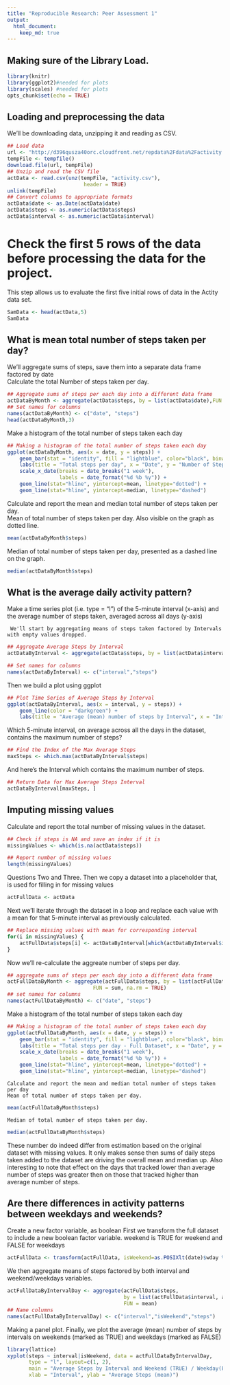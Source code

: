 ```yaml
---
title: "Reproducible Research: Peer Assessment 1"
output: 
  html_document:
    keep_md: true
---
```

## Making sure of the Library Load.
```r
library(knitr)
library(ggplot2)#needed for plots
library(scales) #needed for plots
opts_chunk$set(echo = TRUE)
```

## Loading and preprocessing the data
We'll be downloading data, unzipping it and reading as CSV.
```r
## Load data
url <- "http://d396qusza40orc.cloudfront.net/repdata%2Fdata%2Factivity.zip"
tempFile <- tempfile()
download.file(url, tempFile)
## Unzip and read the CSV file
actData <- read.csv(unz(tempFile, "activity.csv"),
                         header = TRUE)
unlink(tempFile)
## Convert columns to appropriate formats
actData$date <- as.Date(actData$date)
actData$steps <- as.numeric(actData$steps)
actData$interval <- as.numeric(actData$interval)
```
# Check the first 5 rows of the data before processing the data for the project.

This step allows us to evaluate the first five initial rows of data in the Actity data set.
```r

SamData <- head(actData,5)
SamData
```
## What is mean total number of steps taken per day?
We'll aggregate sums of steps, save them into a separate data frame factored by date  
  Calculate the total Number of steps taken per day.
```r
## Aggregate sums of steps per each day into a different data frame
actDataByMonth <- aggregate(actData$steps, by = list(actData$date),FUN = sum, na.rm = TRUE)
## Set names for columns
names(actDataByMonth) <- c("date", "steps")
head(actDataByMonth,3)
```
  Make a histogram of the total number of steps taken each day
```r
## Making a histogram of the total number of steps taken each day
ggplot(actDataByMonth, aes(x = date, y = steps)) + 
    geom_bar(stat = "identity", fill = "lightblue", color="black", binwidth = 2000) + 
    labs(title = "Total steps per day", x = "Date", y = "Number of Steps") +
    scale_x_date(breaks = date_breaks("1 week"),
                 labels = date_format("%d %b %y")) +
    geom_line(stat="hline", yintercept=mean, linetype="dotted") +
    geom_line(stat="hline", yintercept=median, linetype="dashed")
```

  Calculate and report the mean and median total number of steps taken per day.  
Mean of total number of steps taken per day. Also visible on the graph as dotted line.
```r
mean(actDataByMonth$steps)
```
  Median of total number of steps taken per day, presented as a dashed line on the graph.
```r
median(actDataByMonth$steps)
```
## What is the average daily activity pattern?

  Make a time series plot (i.e. type = "l") of the 5-minute interval (x-axis) and the average number of steps taken, averaged across all days (y-axis)

     We'll start by aggregating means of steps taken factored by Intervals with empty values dropped.
```r
## Aggregate Average Steps by Interval
actDataByInterval <- aggregate(actData$steps, by = list(actData$interval),FUN = mean, na.rm = TRUE)

## Set names for columns
names(actDataByInterval) <- c("interval","steps")
```

   Then we build a plot using ggplot
```r
## Plot Time Series of Average Steps by Interval
ggplot(actDataByInterval, aes(x = interval, y = steps)) + 
    geom_line(color = "darkgreen") + 
    labs(title = "Average (mean) number of steps by Interval", x = "Interval", y = "Number of steps")
```
 
 Which 5-minute interval, on average across all the days in the dataset, contains the maximum number of steps?
```r
## Find the Index of the Max Average Steps
maxSteps <- which.max(actDataByInterval$steps)
```
   And here's the Interval which contains the maximum number of steps.
```r
## Return Data for Max Average Steps Interval
actDataByInterval[maxSteps, ]
```

## Imputing missing values
  Calculate and report the total number of missing values in the dataset.
```r
## Check if steps is NA and save an index if it is
missingValues <- which(is.na(actData$steps))

## Report number of missing values
length(missingValues)
```
  Questions Two and Three.
Then we copy a dataset into a placeholder that, is used for filling in for missing values
```r
actFullData <- actData
```
Next we'll iterate through the dataset in a loop and replace each value with a mean for that  5-minute interval as previously calculated.
```r
## Replace missing values with mean for corresponding interval
for(i in missingValues) {
    actFullData$steps[i] <- actDataByInterval[which(actDataByInterval$interval == actFullData[i, "interval"]), "steps"]
}
```
Now we'll re-calculate the aggreate number of steps per day.
```r
## aggregate sums of steps per each day into a different data frame
actFullDataByMonth <- aggregate(actFullData$steps, by = list(actFullData$date),
                            FUN = sum, na.rm = TRUE)
## set names for columns
names(actFullDataByMonth) <- c("date", "steps")
```
  Make a histogram of the total number of steps taken each day
```r
## Making a histogram of the total number of steps taken each day
ggplot(actFullDataByMonth, aes(x = date, y = steps)) + 
    geom_bar(stat = "identity", fill = "lightblue", color="black", binwidth = 2000) + 
    labs(title = "Total steps per day - Full Dataset", x = "Date", y = "Number of Steps") +
    scale_x_date(breaks = date_breaks("1 week"),
                 labels = date_format("%d %b %y")) +
    geom_line(stat="hline", yintercept=mean, linetype="dotted") +
    geom_line(stat="hline", yintercept=median, linetype="dashed")
```
    
    Calculate and report the mean and median total number of steps taken per day
    Mean of total number of steps taken per day.
```r
mean(actFullDataByMonth$steps)
```
    Median of total number of steps taken per day.
```r
median(actFullDataByMonth$steps)
```
   These number do indeed differ from estimation based on the original dataset with missing values. It only makes sense then sums of daily steps taken added to the dataset are driving the overall mean and median up. Also interesting to note that effect on the days that tracked lower than average number of steps was greater then on those that tracked higher than average number of steps.


## Are there differences in activity patterns between weekdays and weekends?
  Create a new factor variable, as boolean 
   First we transform the full dataset to include a new boolean factor variable. weekend is TRUE for weekend and FALSE for weekdays
```r
actFullData <- transform(actFullData, isWeekend=as.POSIXlt(date)$wday %in% c(0, 6))
```
   We then aggregate means of steps factored by both interval and weekend/weekdays variables.
```r
actFullDataByIntervalDay <- aggregate(actFullData$steps,
                                      by = list(actFullData$interval, actFullData$isWeekend),
                                      FUN = mean)
## Name columns
names(actFullDataByIntervalDay) <- c("interval","isWeekend","steps")
```
  Making a panel plot.
 Finally, we plot the average (mean) number of steps by intervals on weekends (marked as TRUE) and        weekdays (marked as FALSE)
```r
library(lattice)
xyplot(steps ~ interval|isWeekend, data = actFullDataByIntervalDay,
       type = "l", layout=c(1, 2),
       main = "Average Steps by Interval and Weekend (TRUE) / Weekday(FALSE)",
       xlab = "Interval", ylab = "Average Steps (mean)")
```